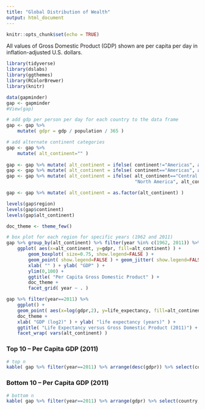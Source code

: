 ```yaml
---
title: "Global Distribution of Wealth"
output: html_document
---
```


```r
knitr::opts_chunk$set(echo = TRUE)
```

All values of Gross Domestic Product (GDP) shown are per capita per day in inflation-adjusted U.S. dollars.

```r

library(tidyverse)
library(dslabs)
library(ggthemes)
library(RColorBrewer)
library(knitr)

data(gapminder)
gap <- gapminder
#View(gap)

```

```r

# add gdp per person per day for each country to the data frame
gap <- gap %>%
    mutate( gdpr = gdp / population / 365 )

# add alternate continent categories
gap <- gap %>% 
    mutate( alt_continent="" )
    
gap <- gap %>% mutate( alt_continent = ifelse( continent!="Americas", as.character(continent), alt_continent ) )
gap <- gap %>% mutate( alt_continent = ifelse( continent=="Americas", as.character(region), alt_continent ) )
gap <- gap %>% mutate( alt_continent = ifelse( alt_continent=="Central America" | alt_continent=="Caribbean" | alt_continent=="Northern America",
                                               "North America", alt_continent ) )

gap <- gap %>% mutate( alt_continent = as.factor(alt_continent) )

levels(gap$region)
levels(gap$continent)
levels(gap$alt_continent)

```

```r

doc_theme <- theme_few()

# box plot for each region for specific years (1962 and 2011)
gap %>% group_by(alt_continent) %>% filter(year %in% c(1962, 2011)) %>%
    ggplot( aes(x=alt_continent, y=gdpr, fill=alt_continent) ) +
        geom_boxplot( size=0.75, show.legend=FALSE ) +
        geom_point( show.legend=FALSE ) + geom_jitter( show.legend=FALSE ) +
        xlab( "" ) + ylab( "GDP" ) +
        ylim(0,100) +
        ggtitle( "Per Capita Gross Domestic Product" ) +
        doc_theme +
        facet_grid( year ~ . )

```

```r

gap %>% filter(year==2011) %>%
    ggplot() +
    geom_point( aes(x=log(gdpr,2), y=life_expectancy, fill=alt_continent), shape=21, stroke=1, colour="black", size=3, show.legend = FALSE ) +
    doc_theme +
    xlab( "GDP (log2)" ) + ylab( "life expectancy (years)" ) +
    ggtitle( "Life Expectancy versus Gross Domestic Product (2011)") +
    facet_wrap( vars(alt_continent) )

```

### Top 10 -- Per Capita GDP (2011)

```r

# top n
kable( gap %>% filter(year==2011) %>% arrange(desc(gdpr)) %>% select(country,population,gdpr,alt_continent) %>% top_n(10,gdpr) )

```

### Bottom 10 -- Per Capita GDP (2011)

```r

# bottom n
kable( gap %>% filter(year==2011) %>% arrange(gdpr) %>% select(country,population,gdpr,alt_continent) %>% top_n(-10,gdpr) )

```
